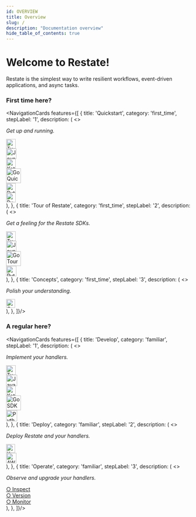 ```yaml
---
id: OVERVIEW
title: Overview
slug: /
description: "Documentation overview"
hide_table_of_contents: true
---
```



# Welcome to Restate!

Restate is the simplest way to write resilient workflows, event-driven applications, and async tasks.

### First time here?

<NavigationCards features={[
{
title: 'Quickstart',
category: 'first_time',
stepLabel: '1',
description: (
<>
<p className="margin--none">
<i>Get up and running.</i>
</p>
<div id="overviewButtonDiv"><a className="overviewButton btn btn-primary btn-lg firstTimeButton"
href="/get_started/quickstart?sdk=ts"
role="button"><img className="buttonIcon" src="/img/typescript.svg" width="26"
alt="TypeScript Quickstart"></img></a></div>
<div id="overviewButtonDiv"><a className="overviewButton btn btn-primary btn-lg firstTimeButton"
href="/get_started/quickstart?sdk=java"
role="button"><img className="buttonIcon" src="/img/java.svg" width="28"
alt="Java Quickstart"></img></a></div>
<div id="overviewButtonDiv"><a className="overviewButton btn btn-primary btn-lg firstTimeButton"
href="/get_started/quickstart?sdk=kotlin"
role="button"><img className="buttonIcon" src="/img/kotlin.svg" width="26"
alt="Kotlin Quickstart"></img></a></div>
<div id="overviewButtonDiv"><a className="overviewButton btn btn-primary btn-lg firstTimeButton"
href="/get_started/quickstart?sdk=go"
role="button"><img className="buttonIcon" src="/img/go.svg" width="40"
alt="Go Quickstart"></img></a></div>
<div id="overviewButtonDiv"><a className="overviewButton btn btn-primary btn-lg firstTimeButton"
href="/get_started/quickstart?sdk=python"
role="button"><img className="buttonIcon" src="/img/python.svg" width="26"
alt="Python Quickstart"></img></a></div>
<div id="overviewButtonDiv"><a className="overviewButton btn btn-primary btn-lg firstTimeButton"
href="/get_started/quickstart?sdk=rust"
role="button"><img className="buttonIcon" src="/img/rust.svg" width="26"
alt="Rust Quickstart"></img></a></div>
</>
),
},
{
title: 'Tour of Restate',
category: 'first_time',
stepLabel: '2',
description: (
<>
<p className="margin--none">
<i>Get a feeling for the Restate SDKs.</i>
</p>
<div id="overviewButtonDiv"><a className="overviewButton btn btn-primary btn-lg firstTimeButton"
href="/get_started/tour?sdk=ts"
role="button"><img className="buttonIcon" src="/img/typescript.svg" width="26"
alt="TypeScript Tour"></img></a></div>
<div id="overviewButtonDiv"><a className="overviewButton btn btn-primary btn-lg firstTimeButton"
href="/get_started/tour?sdk=java"
role="button"><img className="buttonIcon" src="/img/java.svg" width="28"
alt="Java Tour"></img></a></div>
<div id="overviewButtonDiv"><a className="overviewButton btn btn-primary btn-lg firstTimeButton"
href="/get_started/tour?sdk=go"
role="button"><img className="buttonIcon" src="/img/go.svg" width="40"
alt="Go Tour"></img></a></div>
<div id="overviewButtonDiv"><a className="overviewButton btn btn-primary btn-lg firstTimeButton"
href="/get_started/tour?sdk=python"
role="button"><img className="buttonIcon" src="/img/python.svg" width="28"
alt="Python Tour"></img></a></div>
</>
),
},
{
title: 'Concepts',
category: 'first_time',
stepLabel: '3',
description: (
<>
<p className="margin--none">
<i>Polish your understanding.</i>
</p>
<div id="overviewButtonDiv"><a className="overviewButton btn btn-primary btn-lg firstTimeButton"
href="/concepts/durable_building_blocks"
role="button"><img className="buttonIcon" src="/img/arrow-right.svg" width="24"
alt="Concepts"></img></a></div>
</>
),
},
]}/>

### A regular here?

<NavigationCards features={[
{
title: 'Develop',
category: 'familiar',
stepLabel: '1',
description: (
<>
<p className="margin--none">
<i>Implement your handlers.</i>
</p>
<div id="overviewButtonDiv"><a className="overviewButton btn btn-primary btn-lg familiarButton"
href="/category/typescript-sdk"
role="button"><img className="buttonIcon" src="/img/typescript.svg" width="26"
alt="TypeScript SDK Documentation"></img></a></div>
<div id="overviewButtonDiv"><a className="overviewButton btn btn-primary btn-lg familiarButton"
href="/category/javakotlin-sdk"
role="button"><img className="buttonIcon" src="/img/java.svg" width="30"
alt="Java SDK Documentation"></img></a></div>
<div id="overviewButtonDiv"><a className="overviewButton btn btn-primary btn-lg firstTimeButton"
href="/category/javakotlin-sdk?sdk=kotlin"
role="button"><img className="buttonIcon" src="/img/kotlin.svg" width="26"
alt="Kotlin SDK Documentation"></img></a></div>
<div id="overviewButtonDiv"><a className="overviewButton btn btn-primary btn-lg familiarButton"
href="/category/go-sdk"
role="button"><img className="buttonIcon" src="/img/go.svg" width="40"
alt="Go SDK Documentation"></img></a></div>
<div id="overviewButtonDiv"><a className="overviewButton btn btn-primary btn-lg familiarButton"
href="/category/python-sdk"
role="button"><img className="buttonIcon" src="/img/python.svg" width="30"
alt="Python SDK Documentation"></img></a></div>
</>
),
},
{
title: 'Deploy',
category: 'familiar',
stepLabel: '2',
description: (
<>
<p className="margin--none">
<i>Deploy Restate and your handlers.</i>
</p>
<div id="overviewButtonDiv"><a className="overviewButton btn btn-primary btn-lg familiarButton"
href="/deploy/kubernetes"
role="button"><img className="buttonIcon" src="/img/kubernetes-logo.svg" width="24"
alt="Kubernetes deployment"></img> <span className="buttonText"></span></a></div>
<div id="overviewButtonDiv"><a className="overviewButton btn btn-primary btn-lg familiarButton"
href="/category/aws--aws-lambda"
role="button"><img className="buttonIcon" src="/img/aws-logo.svg" width="28"
alt="AWS deployment"></img></a></div>
</>
),
},
{
title: 'Operate',
category: 'familiar',
stepLabel: '3',
description: (
<>
<p className="margin--none">
<i>Observe and upgrade your handlers.</i>
</p>
<div id="overviewButtonDiv"><a className="overviewButton btn btn-primary btn-lg familiarButton text-grey"
href="/operate/introspection"
role="button">○ Inspect</a></div>
<div id="overviewButtonDiv"><a className="overviewButton btn btn-primary btn-lg familiarButton text-grey"
href="/operate/versioning"
role="button">○ Version</a></div>
<div id="overviewButtonDiv"><a className="overviewButton btn btn-primary btn-lg familiarButton text-grey"
href="/category/monitoring"
role="button">○ Monitor</a></div>
</>
),
},
]}/>
